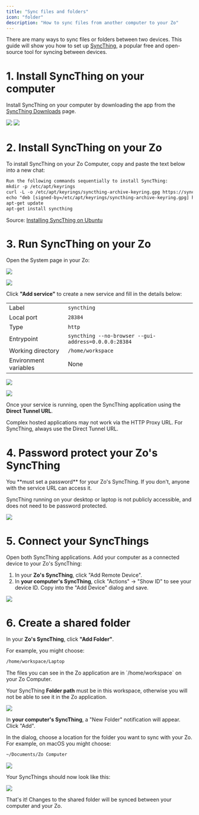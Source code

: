 ```yaml
---
title: "Sync files and folders"
icon: "folder"
description: "How to sync files from another computer to your Zo"
---
```


There are many ways to sync files or folders between two devices. This guide will show you how to set up [SyncThing](https://syncthing.net/), a popular free and open-source tool for syncing between devices.

# 1. Install SyncThing on your computer

Install SyncThing on your computer by downloading the app from the [SyncThing Downloads](https://syncthing.net/downloads/) page.

<Frame caption="Click Open from the SyncThing menu to open the application">
  <img className="block" src="/screenshots/syncthing-menubar.png" />
</Frame>

<Frame caption="The SyncThing application runs in your browser">
  <img className="block" src="/screenshots/syncthing-first-open.png" />
</Frame>

# 2. Install SyncThing on your Zo

To install SyncThing on your Zo Computer, copy and paste the text below into a new chat:

```txt
Run the following commands sequentially to install SyncThing:
mkdir -p /etc/apt/keyrings
curl -L -o /etc/apt/keyrings/syncthing-archive-keyring.gpg https://syncthing.net/release-key.gpg
echo "deb [signed-by=/etc/apt/keyrings/syncthing-archive-keyring.gpg] https://apt.syncthing.net/ syncthing stable-v2" | tee /etc/apt/sources.list.d/syncthing.list
apt-get update
apt-get install syncthing
```

Source: [Installing SyncThing on Ubuntu](https://apt.syncthing.net/)

# 3. Run SyncThing on your Zo

Open the System page in your Zo:

<Frame caption="The Zo System page">
  <img
    className="block dark:hidden"
    src="/screenshots/system-light.png"
  />

  <img
    className="hidden dark:block"
    src="/screenshots/system-dark.png"
  />
</Frame>

Click **"Add service"** to create a new service and fill in the details below:

|                       |                                                      |
| --------------------- | ---------------------------------------------------- |
| Label                 | `syncthing`                                          |
| Local port            | `28384`                                              |
| Type                  | `http`                                               |
| Entrypoint            | `syncthing --no-browser --gui-address=0.0.0.0:28384` |
| Working directory     | `/home/workspace`                                    |
| Environment variables | None                                                 |

<Frame caption="A running SyncThing service">
  <img
    className="block dark:hidden"
    src="/screenshots/syncthing-service-light.png"
  />

  <img
    className="hidden dark:block"
    src="/screenshots/syncthing-service-dark.png"
  />
</Frame>

Once your service is running, open the SyncThing application using the **Direct Tunnel URL**.

<Info>
  Complex hosted applications may not work via the HTTP Proxy URL. For SyncThing, always use the Direct Tunnel URL.
</Info>

# 4. Password protect your Zo's SyncThing

<Warning>
  You **must set a password** for your Zo's SyncThing. If you don't, anyone with the service URL can access it.

SyncThing running on your desktop or laptop is not publicly accessible, and does not need to be password protected.

</Warning>

<Frame caption="Setting a user and password in your Zo SyncThing">
  <img className="block" src="/screenshots/syncthing-password.png" />
</Frame>

# 5. Connect your SyncThings

Open both SyncThing applications. Add your computer as a connected device to your Zo's SyncThing:

1. In your **Zo's SyncThing**, click "Add Remote Device".
2. In **your computer's SyncThing**, click "Actions" → "Show ID" to see your device ID. Copy into the "Add Device" dialog and save.

<Frame caption="Connecting a device to SyncThing">
  <img className="block" src="/screenshots/syncthing-add-device.png" />
</Frame>

# 6. Create a shared folder

In your **Zo's SyncThing**, click **"Add Folder"**.

For example, you might choose:

```sh
/home/workspace/Laptop
```

<Accordion title="Why /home/workspace?">
  The files you can see in the Zo application are in `/home/workspace` on your Zo Computer.

Your SyncThing **Folder path** must be in this workspace, otherwise you will not be able to see it in the Zo application.

</Accordion>

<Frame caption="Creating a shared folder in your Zo's SyncThing">
  <img className="block" src="/screenshots/syncthing-folder.png" />
</Frame>

In **your computer's SyncThing**, a "New Folder" notification will appear. Click "Add".

In the dialog, choose a location for the folder you want to sync with your Zo. For example, on macOS you might choose:

```sh
~/Documents/Zo Computer
```

<Frame caption="Creating a shared folder in your Zo's SyncThing">
  <img className="block" src="/screenshots/syncthing-folder-confirm.png" />
</Frame>

Your SyncThings should now look like this:

<Frame caption="Our two computers are connected">
  <img className="block" src="/screenshots/syncthing-connected.png" />
</Frame>

That's it\! Changes to the shared folder will be synced between your computer and your Zo.
